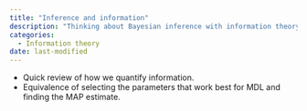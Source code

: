 ```yaml
---
title: "Inference and information"
description: "Thinking about Bayesian inference with information theory"
categories:
  - Information theory
date: last-modified
---
```


- Quick review of how we quantify information.
- Equivalence of selecting the parameters that work best for MDL and finding the MAP estimate. 
